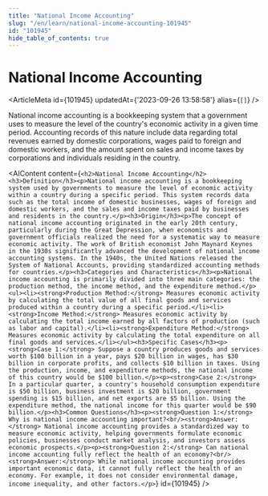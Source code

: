 ```yaml
---
title: "National Income Accounting"
slug: "/en/learn/national-income-accounting-101945"
id: "101945"
hide_table_of_contents: true
---
```



# National Income Accounting

<ArticleMeta id={101945} updatedAt={'2023-09-26 13:58:58'} alias={`[]`} />
<div className='border-solid border-b border-t-0 my-4 border-[var(--ifm-color-gray-300)]' />

National income accounting is a bookkeeping system that a government uses to measure the level of the country's economic activity in a given time period. Accounting records of this nature include data regarding total revenues earned by domestic corporations, wages paid to foreign and domestic workers, and the amount spent on sales and income taxes by corporations and individuals residing in the country.

<AIContent content={`<h2>National Income Accounting</h2><h3>Definition</h3><p>National income accounting is a bookkeeping system used by governments to measure the level of economic activity within a country during a specific period. This system records data such as the total income of domestic businesses, wages of foreign and domestic workers, and the sales and income taxes paid by businesses and residents in the country.</p><h3>Origin</h3><p>The concept of national income accounting originated in the early 20th century, particularly during the Great Depression, when economists and government officials realized the need for a systematic way to measure economic activity. The work of British economist John Maynard Keynes in the 1930s significantly advanced the development of national income accounting systems. In the 1940s, the United Nations released the System of National Accounts, providing standardized accounting methods for countries.</p><h3>Categories and Characteristics</h3><p>National income accounting is primarily divided into three main categories: the production method, the income method, and the expenditure method.</p><ul><li><strong>Production Method:</strong> Measures economic activity by calculating the total value of all final goods and services produced within a country during a specific period.</li><li><strong>Income Method:</strong> Measures economic activity by calculating the total income earned by all factors of production (such as labor and capital).</li><li><strong>Expenditure Method:</strong> Measures economic activity by calculating the total expenditure on all final goods and services.</li></ul><h3>Specific Cases</h3><p><strong>Case 1:</strong> Suppose a country produces goods and services worth $100 billion in a year, pays $20 billion in wages, has $30 billion in corporate profits, and collects $10 billion in taxes. Using the production, income, and expenditure methods, the national income of this country would be $100 billion.</p><p><strong>Case 2:</strong> In a particular quarter, a country's household consumption expenditure is $50 billion, business investment is $20 billion, government spending is $15 billion, and net exports are $5 billion. Using the expenditure method, the national income for this quarter would be $90 billion.</p><h3>Common Questions</h3><p><strong>Question 1:</strong> Why is national income accounting important?<br/><strong>Answer:</strong> National income accounting provides a standardized way to measure economic activity, helping governments formulate economic policies, businesses conduct market analysis, and investors assess economic prospects.</p><p><strong>Question 2:</strong> Can national income accounting fully reflect the health of an economy?<br/><strong>Answer:</strong> While national income accounting provides important economic data, it cannot fully reflect the health of an economy. For example, it does not consider environmental damage, income inequality, and other factors.</p>`} id={101945} />

